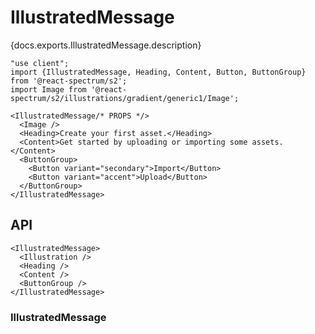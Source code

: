 

# IllustratedMessage

<PageDescription>{docs.exports.IllustratedMessage.description}</PageDescription>

```tsx render docs={docs.exports.IllustratedMessage} links={docs.links} props={['size', 'orientation']} type="s2"
"use client";
import {IllustratedMessage, Heading, Content, Button, ButtonGroup} from '@react-spectrum/s2';
import Image from '@react-spectrum/s2/illustrations/gradient/generic1/Image';

<IllustratedMessage/* PROPS */>
  <Image />
  <Heading>Create your first asset.</Heading>
  <Content>Get started by uploading or importing some assets.</Content>
  <ButtonGroup>
    <Button variant="secondary">Import</Button>
    <Button variant="accent">Upload</Button>
  </ButtonGroup>
</IllustratedMessage>
```

## API

```tsx links={{IllustratedMessage: '#illustratedmessage', ButtonGroup: 'ButtonGroup.html'}}
<IllustratedMessage>
  <Illustration />
  <Heading />
  <Content />
  <ButtonGroup />
</IllustratedMessage>
```

### IllustratedMessage

<PropTable component={docs.exports.IllustratedMessage} links={docs.links} />
